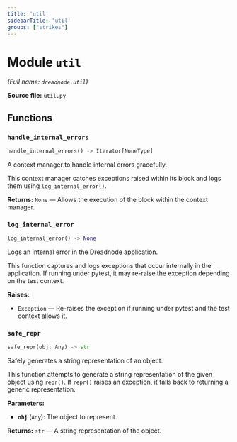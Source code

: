 ```yaml
---
title: 'util'
sidebarTitle: 'util'
groups: ["strikes"]
---
```


# Module `util`

*(Full name: `dreadnode.util`)*

**Source file:** `util.py`

## Functions

### `handle_internal_errors`

```python
handle_internal_errors() -> Iterator[NoneType]
```

A context manager to handle internal errors gracefully.

This context manager catches exceptions raised within its block and logs
them using `log_internal_error()`.

**Returns:** `None` — Allows the execution of the block within the context manager.

### `log_internal_error`

```python
log_internal_error() -> None
```

Logs an internal error in the Dreadnode application.

This function captures and logs exceptions that occur internally in the
application. If running under pytest, it may re-raise the exception
depending on the test context.

**Raises:**

- `Exception` — Re-raises the exception if running under pytest and the
test context allows it.

### `safe_repr`

```python
safe_repr(obj: Any) -> str
```

Safely generates a string representation of an object.

This function attempts to generate a string representation of the given object
using `repr()`. If `repr()` raises an exception, it falls back to returning
a generic representation.

**Parameters:**

- **`obj`** (`Any`): The object to represent.

**Returns:** `str` — A string representation of the object.


